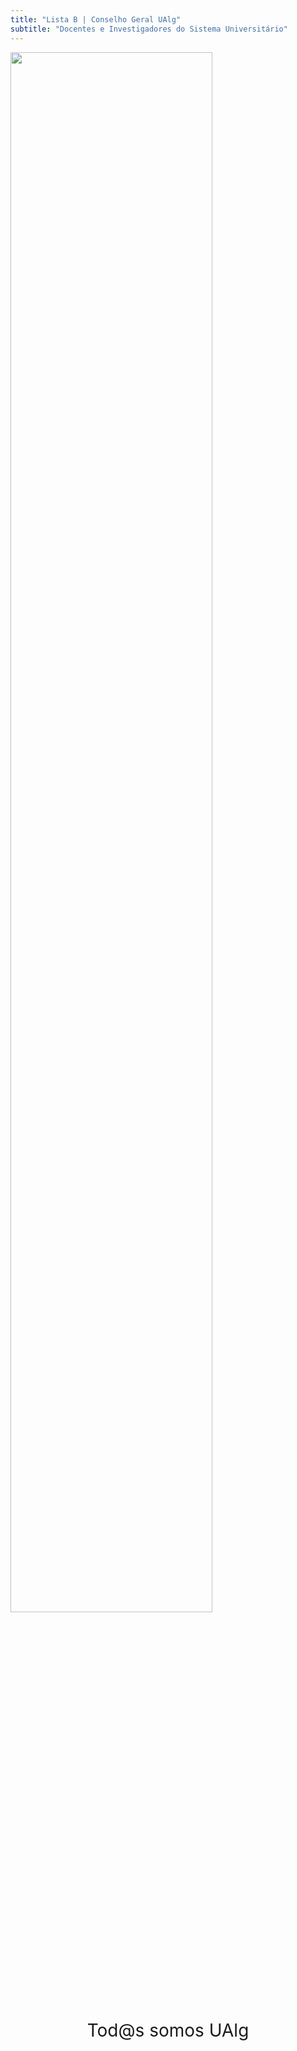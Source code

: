 ```yaml
---
title: "Lista B | Conselho Geral UAlg" 
subtitle: "Docentes e Investigadores do Sistema Universitário"
---
```


![](pics/listaB_banner.png){width=80%}





::: {style="font-size: 200%; text-align: center"}

Tod@s somos UAlg

:::


